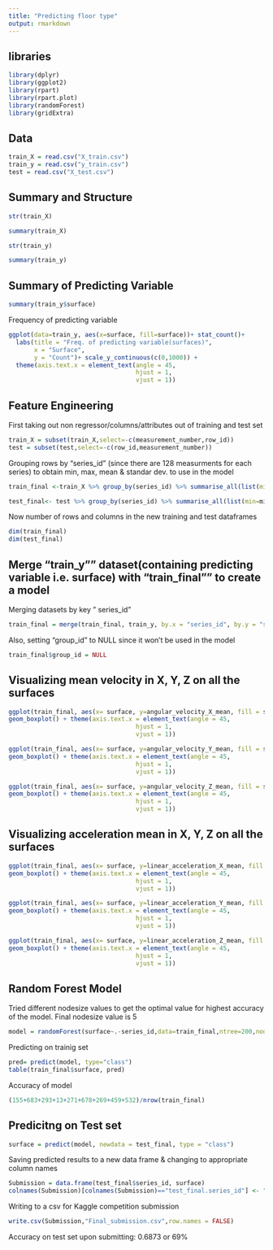 ---
title: "Predicting floor type"
output: rmarkdown
---

## libraries
```{r}
library(dplyr)
library(ggplot2)
library(rpart)
library(rpart.plot)
library(randomForest)
library(gridExtra)
```


## Data
```{r}
train_X = read.csv("X_train.csv")
train_y = read.csv("y_train.csv")
test = read.csv("X_test.csv")
```

## Summary and Structure

```{r}
str(train_X)
```
```{r}
summary(train_X)
```

```{r}
str(train_y)
```

```{r}
summary(train_y)
```

## Summary of Predicting Variable
```{r}
summary(train_y$surface)
```

Frequency of predicting variable
```{r}
ggplot(data=train_y, aes(x=surface, fill=surface))+ stat_count()+
  labs(title = "Freq. of predicting variable(surfaces)",
       x = "Surface", 
       y = "Count")+ scale_y_continuous(c(0,1000)) + 
  theme(axis.text.x = element_text(angle = 45, 
                                   hjust = 1,
                                   vjust = 1))
```

## Feature Engineering

First taking out non regressor/columns/attributes out of training and test set
```{r}
train_X = subset(train_X,select=-c(measurement_number,row_id))
test = subset(test,select=-c(row_id,measurement_number))
```

Grouping rows by "series_id" (since there are 128 measurments for each series) to obtain min, max, mean & standar dev. to use in the model
```{r}
train_final <-train_X %>% group_by(series_id) %>% summarise_all(list(min=min,max=max,mean=mean,sd=sd))

test_final<- test %>% group_by(series_id) %>% summarise_all(list(min=min,max=max,mean=mean,sd=sd))
```

Now number of rows and columns in the new training and test dataframes
```{r}
dim(train_final)
dim(test_final)
```

## Merge "train_y"" dataset(containing predicting variable i.e. surface) with "train_final"" to create a model

Merging datasets by key " series_id"
```{r}
train_final = merge(train_final, train_y, by.x = "series_id", by.y = "series_id", all = TRUE)
```

Also, setting "group_id" to NULL since it won't be used in the model
```{r}
train_final$group_id = NULL
```




## Visualizing mean velocity in X, Y, Z on all the surfaces
```{r}
ggplot(train_final, aes(x= surface, y=angular_velocity_X_mean, fill = surface)) + coord_cartesian(ylim = c(-0.05, 0.05)) +
geom_boxplot() + theme(axis.text.x = element_text(angle = 45, 
                                   hjust = 1,
                                   vjust = 1))
```

```{r}
ggplot(train_final, aes(x= surface, y=angular_velocity_Y_mean, fill = surface)) + coord_cartesian(ylim = c(-0.10, 0.10)) +
geom_boxplot() + theme(axis.text.x = element_text(angle = 45, 
                                   hjust = 1,
                                   vjust = 1))
```
```{r}
ggplot(train_final, aes(x= surface, y=angular_velocity_Z_mean, fill = surface)) + coord_cartesian(ylim = c(-0.50, 0.50)) +
geom_boxplot() + theme(axis.text.x = element_text(angle = 45, 
                                   hjust = 1,
                                   vjust = 1))
```

## Visualizing acceleration mean in X, Y, Z on all the surfaces

```{r}
ggplot(train_final, aes(x= surface, y=linear_acceleration_X_mean, fill = surface)) + coord_cartesian(ylim = c(-0.5, 0.5)) +
geom_boxplot() + theme(axis.text.x = element_text(angle = 45, 
                                   hjust = 1,
                                   vjust = 1))
```

```{r}
ggplot(train_final, aes(x= surface, y=linear_acceleration_Y_mean, fill = surface)) + coord_cartesian(ylim = c(2, 4)) +
geom_boxplot() + theme(axis.text.x = element_text(angle = 45, 
                                   hjust = 1,
                                   vjust = 1))
```
```{r}
ggplot(train_final, aes(x= surface, y=linear_acceleration_Z_mean, fill = surface)) + coord_cartesian(ylim = c(-9.5, -9.25)) +
geom_boxplot() + theme(axis.text.x = element_text(angle = 45, 
                                   hjust = 1,
                                   vjust = 1))
```

## Random Forest Model

Tried different nodesize values to get the optimal value for highest accuracy of the model. Final nodesize value is 5
```{r}
model = randomForest(surface~.-series_id,data=train_final,ntree=200,nodesize=5)
```

Predicting on trainig set
```{r}
pred= predict(model, type="class")
table(train_final$surface, pred)
```


Accuracy of model
```{r}
(155+683+293+13+271+678+269+459+532)/nrow(train_final)
```

## Predicitng on Test set
```{r}
surface = predict(model, newdata = test_final, type = "class")
```

Saving predicted results to a new data frame & changing to appropriate column names
```{r}
Submission = data.frame(test_final$series_id, surface)
colnames(Submission)[colnames(Submission)=="test_final.series_id"] <- "series_id"
```

Writing to a csv  for Kaggle competition submission
```{r}
write.csv(Submission,"Final_submission.csv",row.names = FALSE)
```

Accuracy on test set upon submitting: 0.6873 or 69%
